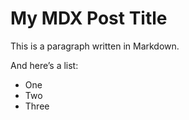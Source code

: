 
<BlogPost>

# My MDX Post Title

This is a paragraph written in Markdown.

And here’s a list:

- One
- Two
- Three

</BlogPost>
